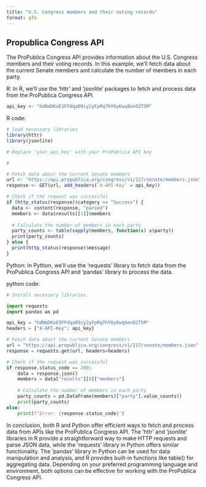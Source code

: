 ```yaml
---
title: "U.S. Congress members and their voting records"
format: gfm
---
```


## Propublica Congress API
The ProPublica Congress API provides information about the U.S. Congress members and their voting records. In this example, we'll fetch data about the current Senate members and calculate the number of members in each party.

R:
In R, we'll use the 'httr' and 'jsonlite' packages to fetch and process data from the ProPublica Congress API.

```r
api_key <- "hdNmDKoE3FFdqa09iy2yFpRq7hYOyKwq8enO2T5M"
```


R code:

```r
# load necessary libraries
library(httr)
library(jsonlite)

# Replace 'your_api_key' with your ProPublica API key

#

# Fetch data about the current Senate members
url <- "https://api.propublica.org/congress/v1/117/senate/members.json"
response <- GET(url, add_headers(`X-API-Key` = api_key))

# Check if the request was successful
if (http_status(response)$category == "Success") {
  data <- content(response, "parsed")
  members <- data$results[[1]]$members
  
  # Calculate the number of members in each party
  party_counts <- table(sapply(members, function(x) x$party))
  print(party_counts)
} else {
  print(http_status(response)$message)
}
```


Python:
In Python, we'll use the 'requests' library to fetch data from the ProPublica Congress API and 'pandas' library to process the data.

python code:

```python
# Install necessary libraries

import requests
import pandas as pd

api_key = "hdNmDKoE3FFdqa09iy2yFpRq7hYOyKwq8enO2T5M"
headers = {"X-API-Key": api_key}

# Fetch data about the current Senate members
url = "https://api.propublica.org/congress/v1/117/senate/members.json"
response = requests.get(url, headers=headers)

# Check if the request was successful
if response.status_code == 200:
    data = response.json()
    members = data["results"][0]["members"]
    
    # Calculate the number of members in each party
    party_counts = pd.DataFrame(members)["party"].value_counts()
    print(party_counts)
else:
    print(f"Error: {response.status_code}")
```


In conclusion, both R and Python offer efficient ways to fetch and process data from APIs like the ProPublica Congress API. The 'httr' and 'jsonlite' libraries in R provide a straightforward way to make HTTP requests and parse JSON data, while the 'requests' library in Python offers similar functionality. The 'pandas' library in Python can be used for data manipulation and analysis, and R provides built-in functions like table() for aggregating data. Depending on your preferred programming language and environment, both options can be effective for working with the ProPublica Congress API.

